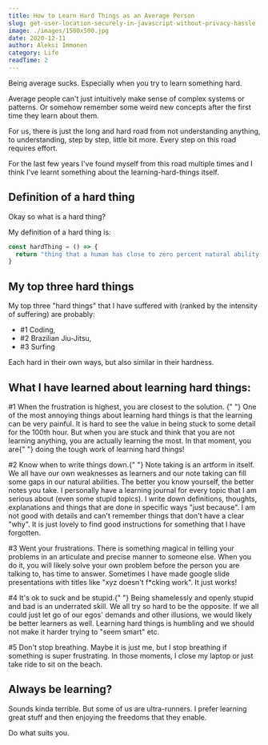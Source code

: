 ```yaml
---
title: How to Learn Hard Things as an Average Person
slug: get-user-location-securely-in-javascript-without-privacy-hassle
image: ./images/1500x500.jpg
date: 2020-12-11
author: Aleksi Immonen
category: Life
readTime: 2
---
```



<p className="text-b">
  <span style={{ fontWeight: "600" }}>Being average sucks.</span> Especially
  when you try to learn something hard.
</p>

<p className="text-b">
  Average people can't just intuitively make sense of complex systems or
  patterns. Or somehow remember some weird new concepts after the first time
  they learn about them.
</p>

<p className="text-b">
  For us, there is just the long and hard road from not understanding anything,
  to understanding, step by step, little bit more. Every step on this road
  requires effort.
</p>

<p className="text-b">
  For the last few years I've found myself from this road multiple times and I
  think I've learnt something about the learning-hard-things itself.
</p>

<h2 className="blog-h2">Definition of a hard thing</h2>

<p className="text-b">Okay so what is a hard thing?</p>

<p className="text-b">My definition of a hard thing is:</p>

```js
const hardThing = () => {
  return "thing that a human has close to zero percent natural ability to understand or execute effectively."
}
```

<h2 className="blog-h2">My top three hard things</h2>

<p className="text-b">
  My top three "hard things" that I have suffered with (ranked by the intensity
  of suffering) are probably:
</p>

<div className="list-element">
  <ul className="list-b">
    <li>#1 Coding,</li>
    <li>#2 Brazilian Jiu-Jitsu,</li>
    <li>#3 Surfing</li>
  </ul>
</div>

<p className="text-b">
  Each hard in their own ways, but also similar in their hardness.
</p>

<h2 className="blog-h2">What I have learned about learning hard things:</h2>

<p className="text-b">
  <span style={{ fontWeight: "600" }}>
    #1 When the frustration is highest, you are closest to the solution.
  </span>{" "}
  One of the most annoying things about learning hard things is that the
  learning can be very painful. It is hard to see the value in being stuck to
  some detail for the 100th hour. But when you are stuck and think that you are
  not learning anything, you are actually learning the most. In that moment, you
  are{" "}
  <span style={{ fontWeight: "600" }}>
    doing the tough work of learning hard things!
  </span>
</p>

<p className="text-b">
  <span style={{ fontWeight: "600" }}>#2 Know when to write things down.</span>{" "}
  Note taking is an artform in itself. We all have our own weaknesses as
  learners and our note taking can fill some gaps in our natural abilities. The
  better you know yourself, the better notes you take. I personally have a
  learning journal for every topic that I am serious about (even some stupid
  topics). I write down definitions, thoughts, explanations and things that are
  done in specific ways "just because". I am not good with details and can't
  remember things that don't have a clear "why". It is just lovely to find good
  instructions for something that I have forgotten.
</p>

<p className="text-b">
  <span style={{ fontWeight: "600" }}>#3 Went your frustrations.</span> There is
  something magical in telling your problems in an articulate and precise manner
  to someone else. When you do it, you will likely solve your own problem before
  the person you are talking to, has time to answer. Sometimes I have made
  google slide presentations with titles like "xyz doesn't f*cking work". It
  just works!
</p>

<p className="text-b">
  <span style={{ fontWeight: "600" }}>#4 It's ok to suck and be stupid.</span>{" "}
  Being shamelessly and openly stupid and bad is an underrated skill. We all try
  so hard to be the opposite. If we all could just let go of our egos' demands
  and other illusions, we would likely be better learners as well. Learning hard
  things is humbling and we should not make it harder trying to "seem smart"
  etc.
</p>

<p className="text-b">
  <span style={{ fontWeight: "600" }}>#5 Don't stop breathing.</span> Maybe it
  is just me, but I stop breathing if something is super frustrating. In those
  moments, I close my laptop or just take ride to sit on the beach.
</p>

<h2 className="blog-h2">Always be learning?</h2>

<p className="text-b">
  Sounds kinda terrible. But some of us are ultra-runners. I prefer learning
  great stuff and then enjoying the freedoms that they enable.
</p>

<p className="text-b">Do what suits you.</p>
